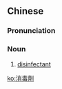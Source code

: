 ==Chinese==
{{zh-forms|s=消毒剂|type=21}}

===Pronunciation===
{{zh-pron
|m=xiāodújì
|c=siu1 duk6 zai1
|cat=n
}}

===Noun===
{{zh-noun}}

# [[disinfectant]]

[[ko:消毒劑]]